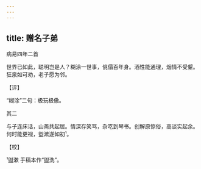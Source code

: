 ```yaml
---
---
---
```

title: 赠名子弟
---



病易四年二首





世界已如此，聪明岂是人？糊涂一世事，佻傝百年身。酒性能通理，烟情不受颦。狂泉如可劝，老子愿为邻。

【评】

“糊涂”二句：极玩极傲。





其二


与子连床话，山斋共起居。情深存笑骂，杂呓到琴书。创解原惊俗，高谈实起余。何时能更视，盥漱遂如初¹。

【校】

¹盥漱 手稿本作“盥洗”。